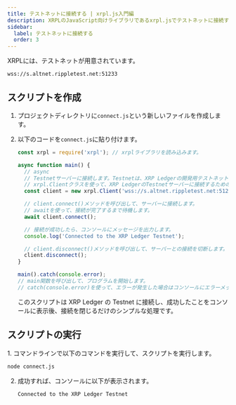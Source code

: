 ```yaml
---
title: テストネットに接続する | xrpl.js入門編
description: XRPLのJavaScript向けライブラリであるxrpl.jsでテストネットに接続する方法について紹介しています。
sidebar:
  label: テストネットに接続する
  order: 3
---
```



XRPLには、テストネットが用意されています。

`wss://s.altnet.rippletest.net:51233`

## スクリプトを作成

<Steps>

1. プロジェクトディレクトリに`connect.js`という新しいファイルを作成します。
2. 以下のコードを`connect.js`に貼り付けます。

   ```javascript
   const xrpl = require('xrpl'); // xrplライブラリを読み込みます。

   async function main() {
     // async
     // Testnetサーバーに接続します。Testnetは、XRP Ledgerの開発用テストネットワークです。
     // xrpl.Clientクラスを使って、XRP LedgerのTestnetサーバーに接続するためのクライアントを作成します。
     const client = new xrpl.Client('wss://s.altnet.rippletest.net:51233');

     // client.connect()メソッドを呼び出して、サーバーに接続します。
     // awaitを使って、接続が完了するまで待機します。
     await client.connect();

     // 接続が成功したら、コンソールにメッセージを出力します。
     console.log('Connected to the XRP Ledger Testnet');

     // client.disconnect()メソッドを呼び出して、サーバーとの接続を切断します。
     client.disconnect();
   }

   main().catch(console.error);
   // main関数を呼び出して、プログラムを開始します。
   // catch(console.error)を使って、エラーが発生した場合はコンソールにエラーメッセージを出力します。
   ```

   このスクリプトは XRP Ledger の Testnet に接続し、成功したことをコンソールに表示後、接続を閉じるだけのシンプルな処理です。

</Steps>

## スクリプトの実行

<Steps>
1. コマンドラインで以下のコマンドを実行して、スクリプトを実行します。

   ```bash
   node connect.js
   ```

2. 成功すれば、コンソールに以下が表示されます。

   ```bash
   Connected to the XRP Ledger Testnet
   ```
</Steps>